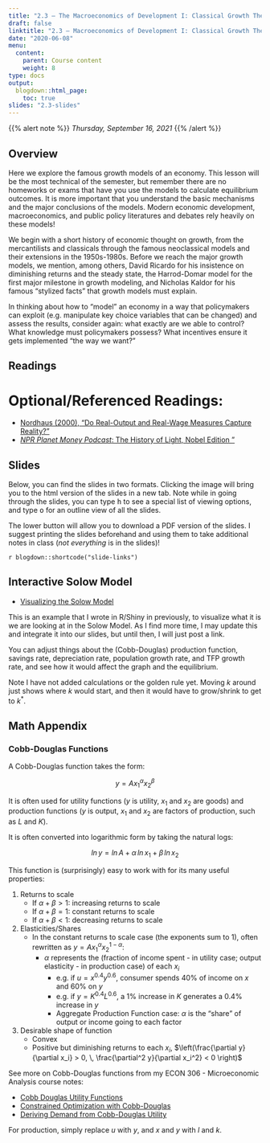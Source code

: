 ```yaml
---
title: "2.3 — The Macroeconomics of Development I: Classical Growth Theory — Class Content"
draft: false
linktitle: "2.3 — Macroeconomics of Development I: Classical Growth Theory"
date: "2020-06-08"
menu:
  content:
    parent: Course content
    weight: 8
type: docs
output:
  blogdown::html_page:
    toc: true
slides: "2.3-slides"
---
```


{{% alert note %}}
*Thursday, September 16, 2021*
{{% /alert %}}

## <i class="fas fa-info-circle fa-lg"></i> Overview

Here we explore the famous growth models of an economy. This lesson will be the most technical of the semester, but remember there are no homeworks or exams that have you use the models to calculate equilibrium outcomes. It is more important that you understand the basic mechanisms and the major conclusions of the models. Modern economic development, macroeconomics, and public policy literatures and debates rely heavily on these models!

We begin with a short history of economic thought on growth, from the mercantilists and classicals through the famous neoclassical models and their extensions in the 1950s-1980s. Before we reach the major growth models, we mention, among others, David Ricardo for his insistence on diminishing returns and the steady state, the Harrod-Domar model for the first major milestone in growth modeling, and Nicholas Kaldor for his famous "stylized facts" that growth models must explain.

In thinking about how to "model" an economy in a way that policymakers can exploit (e.g. manipulate key choice variables that can be changed) and assess the results, consider again: what exactly are we able to control? What knowledge must policymakers possess? What incentives ensure it gets implemented "the way we want?"

## <i class="fas fa-book-reader fa-lg"></i> Readings

# Optional/Referenced Readings:

- [<i class="fas fa-file-pdf"></i> Nordhaus (2000), "Do Real-Output and Real-Wage Measures Capture Reality?"](https://www.nber.org/chapters/c6064.pdf)
- [<i class="fas fa-podcast"></i> *NPR Planet Money Podcast*: The History of Light, Nobel Edition "](https://www.npr.org/sections/money/2018/10/08/655597272/episode-534-the-history-of-light-nobel-edition)

## <i class="fas fa-chalkboard-teacher"></i> Slides

Below, you can find the slides in two formats. Clicking the image will bring you to the html version of the slides in a new tab. Note while in going through the slides, you can type <kbd>h</kbd> to see a special list of viewing options, and type <kbd>o</kbd> for an outline view of all the slides.

The lower button will allow you to download a PDF version of the slides. I suggest printing the slides beforehand and using them to take additional notes in class (*not everything* is in the slides)!

`r blogdown::shortcode("slide-links")`

## Interactive Solow Model

- [Visualizing the Solow Model](https://ryansafner.shinyapps.io/Solow/)

This is an example that I wrote in R/Shiny in previously, to visualize what it is we are looking at in the Solow Model. As I find more time, I may update this and integrate it into our slides, but until then, I will just post a link. 

You can adjust things about the (Cobb-Douglas) production function, savings rate, depreciation rate, population growth rate, and TFP growth rate, and see how it would affect the graph and the equilibrium. 

Note I have not added calculations or the golden rule yet. Moving $k$ around just shows where $k$ would start, and then it would have to grow/shrink to get to $k^*$. 

## Math Appendix

### Cobb-Douglas Functions

A Cobb-Douglas function takes the form: 

$$y=Ax_1^\alpha x_2 ^\beta$$

It is often used for utility functions $(y$ is utility, $x_1$ and $x_2$ are goods) and production functions $(y$ is output, $x_1$ and $x_2$ are factors of production, such as $L$ and $K).$

It is often converted into logarithmic form by taking the natural logs:

$$ln \, y = ln \, A + \alpha \, ln \, x_1 + \beta \, ln \, x_2$$

This function is (surprisingly) easy to work with for its many useful properties:

1. Returns to scale
    - If $\alpha+\beta > 1$: increasing returns to scale
    - If $\alpha+\beta = 1$: constant returns to scale
    - If $\alpha+\beta < 1$: decreasing returns to scale

2. Elasticities/Shares
    - In the constant returns to scale case (the exponents sum to 1), often rewritten as $y=Ax_1^{\alpha}x_2^{1-\alpha}$:
        - $\alpha$ represents the (fraction of income spent - in utility case; output elasticity - in production case) of each $x_i$
            - e.g. if $u=x^{0.4}y^{0.6}$, consumer spends 40% of income on $x$ and 60% on $y$
            - e.g. if $y=K^{0.4}L^{0.6}$, a 1% increase in $K$ generates a $0.4$% increase in $y$
            - Aggregate Production Function case: $\alpha$ is the "share" of output or income going to each factor

3. Desirable shape of function
    - Convex
    - Positive but diminishing returns to each $x_i$, $\left(\frac{\partial y}{\partial x_i} > 0, \, \frac{\partial^2 y}{\partial x_i^2} < 0 \right)$

See more on Cobb-Douglas functions from my ECON 306 - Microeconomic Analysis course notes:

- [Cobb Douglas Utility Functions](https://microf21.classes.ryansafner.com/content/1.3-content/#cobb-douglas-functions)
- [Constrained Optimization with Cobb-Douglas](https://microf21.classes.ryansafner.com/content/1.4-content/#solving-the-constrained-optimization-problem-with-calculus)
- [Deriving Demand from Cobb-Douglas Utility](https://microf21.classes.ryansafner.com/content/1.4-content/#solving-the-constrained-optimization-problem-with-calculus)

For production, simply replace $u$ with $y$, and $x$ and $y$ with $l$ and $k$.
